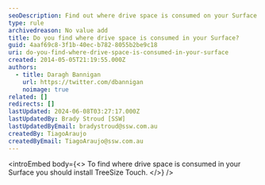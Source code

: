 ```yaml
---
seoDescription: Find out where drive space is consumed on your Surface by installing TreeSize Touch and discovering hidden storage hogs.
type: rule
archivedreason: No value add
title: Do you find where drive space is consumed in your Surface?
guid: 4aaf69c8-3f1b-40ec-b782-8055b2be9c18
uri: do-you-find-where-drive-space-is-consumed-in-your-surface
created: 2014-05-05T21:19:55.000Z
authors:
  - title: Daragh Bannigan
    url: https://twitter.com/dbannigan
    noimage: true
related: []
redirects: []
lastUpdated: 2024-06-08T03:27:17.000Z
lastUpdatedBy: Brady Stroud [SSW]
lastUpdatedByEmail: bradystroud@ssw.com.au
createdBy: TiagoAraujo
createdByEmail: TiagoAraujo@ssw.com.au
---
```


<introEmbed
  body={<>
To find where drive space is consumed in your Surface you should install TreeSize Touch.
  </>}
/>
